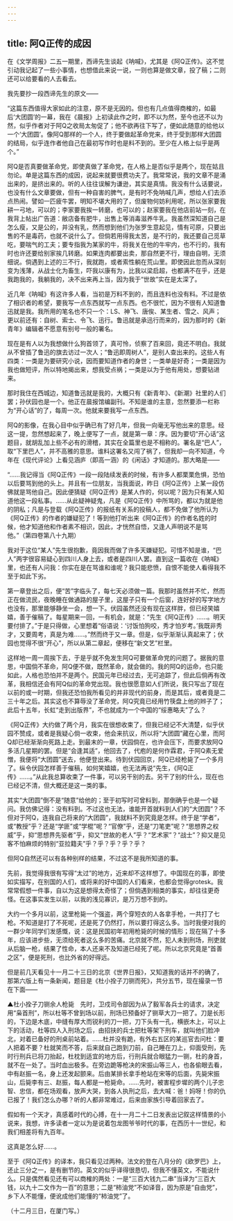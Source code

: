 ```yaml
---
---
---
```

title: 阿Q正传的成因
---



在《文学周报》二五一期里，西谛先生谈起《呐喊》，尤其是《阿Q正传》。这不觉引动我记起了一些小事情，也想借此来说一说，一则也算是做文章，投了稿；二则还可以给要看的人去看去。

我先要抄一段西谛先生的原文——

“这篇东西值得大家如此的注意，原不是无因的。但也有几点值得商榷的，如最后‘大团圆’的一幕，我在《晨报》上初读此作之时，即不以为然，至今也还不以为然，似乎作者对于阿Q之收局太匆促了；他不欲再往下写了，便如此随意的给他以一个‘大团圆’。像阿Q那样的一个人，终于要做起革命党来，终于受到那样大团圆的结局，似乎连作者他自己在最初写作时也是料不到的。至少在人格上似乎是两个。”

阿Q是否真要做革命党，即使真做了革命党，在人格上是否似乎是两个，现在姑且勿论。单是这篇东西的成因，说起来就要很费功夫了。我常常说，我的文章不是涌出来的，是挤出来的。听的人往往误解为谦逊，其实是真情。我没有什么话要说，也没有什么文章要做，但有一种自害的脾气，是有时不免呐喊几声，想给人们去添点热闹。譬如一匹疲牛罢，明知不堪大用的了，但废物何妨利用呢，所以张家要我耕一弓地，可以的；李家要我挨一转磨，也可以的；赵家要我在他店前站一刻，在我背上帖出广告道：敝店备有肥牛，出售上等消毒滋养牛乳。我虽然深知道自己是怎么瘦，又是公的，并没有乳，然而想到他们为张罗生意起见，情有可原，只要出售的不是毒药，也就不说什么了。但倘若用得我太苦，是不行的，我还要自己觅草吃，要喘气的工夫；要专指我为某家的牛，将我关在他的牛牢内，也不行的，我有时也许还要给别家挨几转磨。如果连肉都要出卖，那自然更不行，理由自明，无须细说。倘遇到上述的三不行，我就跑，或者索性躺在荒山里。即使因此忽而从深刻变为浅薄，从战士化为畜生，吓我以康有为，比我以梁启超，也都满不在乎，还是我跑我的，我躺我的，决不出来再上当，因为我于“世故”实在是太深了。

近几年《呐喊》有这许多人看，当初是万料不到的，而且连料也没有料。不过是依了相识者的希望，要我写一点东西就写一点东西。也不很忙，因为不很有人知道鲁迅就是我。我所用的笔名也不只一个：LS、神飞、唐俟、某生者、雪之、风声；更以前还有：自树、索士、令飞、迅行。鲁迅就是承迅行而来的，因为那时的《新青年》编辑者不愿意有别号一般的署名。

现在是有人以为我想做什么狗首领了，真可怜，侦察了百来回，竟还不明白。我就从不曾插了鲁迅的旗去访过一次人；“鲁迅即周树人”，是别人查出来的。这些人有四类：一类是为要研究小说，因而要知道作者的身世；一类单是好奇；一类是因为我也做短评，所以特地揭出来，想我受点祸；一类是以为于他有用处，想要钻进来。

那时我住在西城边，知道鲁迅就是我的，大概只有《新青年》、《新潮》社里的人们罢；孙伏园也是一个。他正在晨报馆编副刊。不知是谁的主意，忽然要添一栏称为“开心话”的了，每周一次。他就来要我写一点东西。

阿Q的影像，在我心目中似乎确已有了好几年，但我一向毫无写他出来的意思。经这一提，忽然想起来了，晚上便写了一点，就是第一章：序。因为要切“开心话”这题目，就胡乱加上些不必有的滑稽，其实在全篇里也是不相称的。署名是“巴人”，取“下里巴人”，并不高雅的意思。谁料这署名又闯了祸了，但我却一向不知道，今年在《现代评论》上看见涵庐（即高一涵）的《闲话》才知道的。那大略是——

“……我记得当《阿Q正传》一段一段陆续发表的时候，有许多人都栗栗危惧，恐怕以后要骂到他的头上。并且有一位朋友，当我面说，昨日《阿Q正传》上某一段仿佛就是骂他自己。因此便猜疑《阿Q正传》是某人作的，何以呢？因为只有某人知道他这一段私事。……从此疑神疑鬼，凡是《阿Q正传》中所骂的，都以为就是他的阴私；凡是与登载《阿Q正传》的报纸有关系的投稿人，都不免做了他所认为《阿Q正传》的作者的嫌疑犯了！等到他打听出来《阿Q正传》的作者名姓的时候，他才知道他和作者素不相识，因此，才恍然自悟，又逢人声明说不是骂他。”（第四卷第八十九期）

我对于这位“某人”先生很抱歉，竟因我而做了许多天嫌疑犯。可惜不知是谁，“巴人”两字很容易疑心到四川人身上去，或者是四川人罢。直到这一篇收在《呐喊》里，也还有人问我：你实在是在骂谁和谁呢？我只能悲愤，自恨不能使人看得我不至于如此下劣。

第一章登出之后，便“苦”字临头了，每七天必须做一篇。我那时虽然并不忙，然而正在做流民，夜晚睡在做通路的屋子里，这屋子只有一个后窗，连好好的写字地方也没有，那里能够静坐一会，想一下。伏园虽然还没有现在这样胖，但已经笑嬉嬉，善于催稿了。每星期来一回，一有机会，就是：“先生《阿Q正传》……。明天要付排了。”于是只得做，心里想着“俗语说：‘讨饭怕狗咬，秀才怕岁考。’我既非秀才，又要周考，真是为难……。”然而终于又一章。但是，似乎渐渐认真起来了；伏园也觉得不很“开心”，所以从第二章起，便移在“新文艺”栏里。

这样地一周一周挨下去，于是乎就不免发生阿Q可要做革命党的问题了。据我的意思，中国倘不革命，阿Q便不做，既然革命，就会做的。我的阿Q的运命，也只能如此，人格也恐怕并不是两个。民国元年已经过去，无可追踪了，但此后倘再有改革，我相信还会有阿Q似的革命党出现。我也很愿意如人们所说，我只写出了现在以前的或一时期，但我还恐怕我所看见的并非现代的前身，而是其后，或者竟是二三十年之后。其实这也不算辱没了革命党，阿Q究竟已经用竹筷盘上他的辫子了；此后十五年，长虹“走到出版界”，不也就成为一个中国的“绥惠略夫”了么？

《阿Q正传》大约做了两个月，我实在很想收束了，但我已经记不大清楚，似乎伏园不赞成，或者是我疑心倘一收束，他会来抗议，所以将“大团圆”藏在心里，而阿Q却已经渐渐向死路上走。到最末的一章，伏园倘在，也许会压下，而要求放阿Q多活几星期的罢。但是“会逢其适”，他回去了，代庖的是何作霖君，于阿Q素无爱憎，我便将“大团圆”送去，他便登出来。待到伏园回京，阿Q已经枪毙了一个多月了。纵令伏园怎样善于催稿，如何笑嬉嬉，也无法再说“先生，《阿Q正传》……。”从此我总算收束了一件事，可以另干别的去。另干了别的什么，现在也已经记不清，但大概还是这一类的事。

其实“大团圆”倒不是“随意”给他的；至于初写时可曾料到，那倒确乎也是一个疑问。我仿佛记得：没有料到。不过这也无法，谁能开首就料到人们的“大团圆”？不但对于阿Q，连我自己将来的“大团圆”，我就料不到究竟是怎样。终于是“学者”，或“教授”乎？还是“学匪”或“学棍”呢？“官僚”乎，还是“刀笔吏”呢？“思想界之权威”乎，抑“思想界先驱者”乎，抑又“世故的老人”乎？“艺术家”？“战士”？抑又是见客不怕麻烦的特别“亚拉籍夫”乎？乎？乎？乎？乎？

但阿Q自然还可以有各种别样的结果，不过这不是我所知道的事。

先前，我觉得我很有写得“太过”的地方，近来却不这样想了。中国现在的事，即使如实描写，在别国的人们，或将来的好中国的人们看来，也都会觉得grotesk。我常常假想一件事，自以为这是想得太奇怪了；但倘遇到相类的事实，却往往更奇怪。在这事实发生以前，以我的浅见寡识，是万万想不到的。

大约一个多月以前，这里枪毙一个强盗，两个穿短衣的人各拿手枪，一共打了七枪。不知道是打了不死呢，还是死了仍然打，所以要打得这么多。当时我便对我的一群少年同学们发感慨，说：这是民国初年初用枪毙的时候的情形；现在隔了十多年，应该进步些，无须给死者这么多的苦痛。北京就不然，犯人未到刑场，刑吏就从后脑一枪，结果了性命，本人还来不及知道已经死了呢。所以北京究竟是“首善之区”，便是死刑，也比外省的好得远。

但是前几天看见十一月二十三日的北京《世界日报》，又知道我的话并不的确了，那第六版上有一条新闻，题目是《杜小拴子刀铡而死》，共分五节，现在撮录一节在下面——

▲杜小拴子刀铡余人枪毙　先时，卫戍司令部因为从了毅军各兵士的请求，决定用“枭首刑”，所以杜等不曾到场以前，刑场已预备好了铡草大刀一把了。刀是长形的，下边是木底，中缝有厚大而锐利的刀一把，刀下头有一孔，横嵌木上，可以上下的活动，杜等四人入刑场之后，由招扶的兵士把杜等架下刑车，就叫他们脸冲北，对着已备好的刑桌前站着。……杜并没有跪，有外右五区的某巡官去问杜：要人把着不要？杜就笑而不答，后来就自己跑到刀前，自己睡在刀上，仰面受刑，先时行刑兵已将刀抬起，杜枕到适宜的地方后，行刑兵就合眼猛力一铡，杜的身首，就不在一处了。当时血出极多。在旁边跪等枪决的宋振山等三人，也各偷眼去看，中有赵振一名，身上还发起颤来。后由某排长拿手枪站在宋等的后面，先毙宋振山，后毙李有三、赵振，每人都是一枪毙命。……先时，被害程步墀的两个儿子忠智、忠信，都在场观看，放声大哭，到各人执刑之后，去大喊：爸！妈呀！你的仇已报了！我们怎么办哪？听的人都非常难过，后来由家族引导着回家去了。

假如有一个天才，真感着时代的心搏，在十一月二十二日发表出记叙这样情景的小说来，我想，许多读者一定以为是说着包龙图爷爷时代的事，在西历十一世纪，和我们相差将有九百年。

这真是怎么好……。

至于《阿Q正传》的译本，我只看见过两种。法文的登在八月分的《欧罗巴》上，还止三分之一，是有删节的。英文的似乎译得很恳切，但我不懂英文，不能说什么。只是偶然看见还有可以商榷的两处：一是“三百大钱九二串”当译为“三百大钱，以九十二文作为一百”的意思；二是“柿油党”不如译音，因为原是“自由党”，乡下人不能懂，便讹成他们能懂的“柿油党”了。

（十二月三日，在厦门写。）